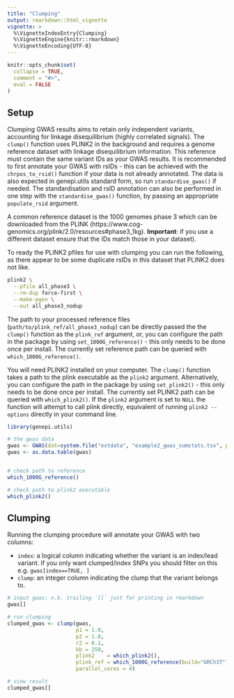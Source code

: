 ```yaml
---
title: "Clumping"
output: rmarkdown::html_vignette
vignette: >
  %\VignetteIndexEntry{Clumping}
  %\VignetteEngine{knitr::rmarkdown}
  %\VignetteEncoding{UTF-8}
---
```


```r
knitr::opts_chunk$set(
  collapse = TRUE,
  comment = "#>", 
  eval = FALSE
)
```

## Setup

Clumping GWAS results aims to retain only independent variants, accounting for linkage disequilibrium (highly correlated signals).  The `clump()` function uses PLINK2 in the background and requires a genome reference dataset with linkage disequilibrium information. This reference must contain the same variant IDs as your GWAS results. It is recommended to first annotate your GWAS with rsIDs - this can be achieved with the `chrpos_to_rsid()` function if your data is not already annotated. The data is also expected in genepi.utils standard form, so run `standardise_gwas()` if needed. The standardisation and rsID annotation can also be performed in one step with the `standardise_gwas()` function, by passing an appropriate `populate_rsid` argument.

A common reference dataset is the 1000 genomes phase 3 which can be downloaded from the PLINK (https://www.cog-genomics.org/plink/2.0/resources#phase3_1kg). **Important**: if you use a different dataset ensure that the IDs match those in your dataset). 

To ready the PLINK2 pfiles for use with clumping you can run the following, as there appear to be some duplicate rsIDs in this dataset that PLINK2 does not like.

```bash
plink2 \
  --pfile all_phase3 \
  --rm-dup force-first \
  --make-pgen \
  --out all_phase3_nodup
```

The path to your processed reference files (`path/to/plink_ref/all_phase3_nodup`) can be directly passed the the `clump()` function as the `plink_ref` argument, or, you can configure the path in the package by using `set_1000G_reference()` - this only needs to be done once per install. The currently set reference path can be queried with `which_1000G_reference()`.

You will need PLINK2 installed on your computer. The `clump()` function takes a path to the plink executable as the `plink2` argument. Alternatively, you can configure the path in the package by using `set_plink2()` - this only needs to be done once per install. The currently set PLINK2 path can be queried with `which_plink2()`. If the `plink2` argument is set to `NULL` the function will attempt to call plink directly, equivalent of running `plink2 --options` directly in your command line.

```r
library(genepi.utils)

# the gwas data
gwas <- GWAS(dat=system.file("extdata", "example2_gwas_sumstats.tsv", package="genepi.utils"), map="ns_map", fill_rsid="b37_dbsnp156")
gwas <- as.data.table(gwas)


# check path to reference
which_1000G_reference()

# check path to plink2 executable
which_plink2()
```

## Clumping

Running the clumping procedure will annotate your GWAS with two columns: 

* `index`: a logical column indicating whether the variant is an index/lead variant. If you only want clumped/index SNPs you should filter on this e.g. `gwas[index==TRUE, ]`
* `clump`: an integer column indicating the clump that the variant belongs to.

```r
# input gwas; n.b. trailing `[]` just for printing in rmarkdown
gwas[]

# run clumping
clumped_gwas <- clump(gwas, 
                      p1 = 1.0,
                      p2 = 1.0, 
                      r2 = 0.1, 
                      kb = 250, 
                      plink2    = which_plink2(), 
                      plink_ref = which_1000G_reference(build="GRCh37"), 
                      parallel_cores = 4)

# view result
clumped_gwas[]
```
